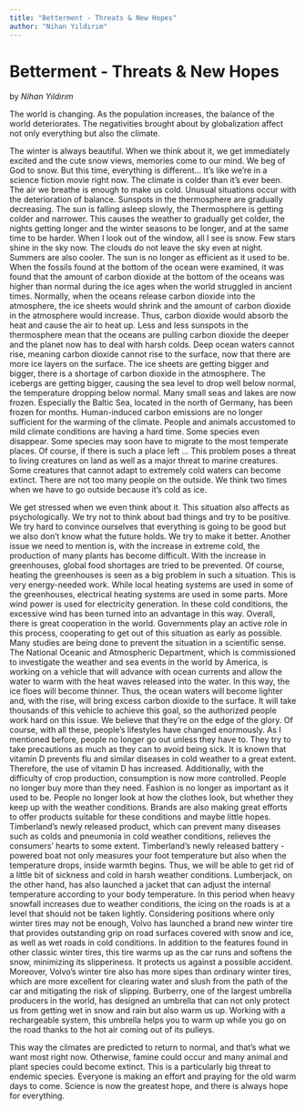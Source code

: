 ```yaml
---
title: "Betterment - Threats & New Hopes"
author: "Nihan Yıldırım"
---
```


# Betterment - Threats & New Hopes
by _Nihan Yıldırım_

The world is changing. As the population increases, the balance of the world deteriorates. The negativities brought about by globalization affect not only everything but also the climate.
 
The winter is always beautiful. When we think about it, we get immediately excited and the cute snow views, memories come to our mind. We beg of God to snow. But this time, everything is different... It's like we're in a science fiction movie right now. The climate is colder than it’s ever been. The air we breathe is enough to make us cold. Unusual situations occur with the deterioration of balance. Sunspots in the thermosphere are gradually decreasing. The sun is falling asleep slowly, the Thermosphere is getting colder and narrower. This causes the weather to gradually get colder, the nights getting longer and the winter seasons to be longer, and at the same time to be harder. When I look out of the window, all I see is snow. Few stars shine in the sky now. The clouds do not leave the sky even at night. Summers are also cooler. The sun is no longer as efficient as it used to be. When the fossils found at the bottom of the ocean were examined, it was found that the amount of carbon dioxide at the bottom of the oceans was higher than normal during the ice ages when the world struggled in ancient times. Normally, when the oceans release carbon dioxide into the atmosphere, the ice sheets would shrink and the amount of carbon dioxide in the atmosphere would increase. Thus, carbon dioxide would absorb the heat and cause the air to heat up. Less and less sunspots in the thermosphere mean that the oceans are pulling carbon dioxide the deeper and the planet now has to deal with harsh colds. Deep ocean waters cannot rise, meaning carbon dioxide cannot rise to the surface, now that there are more ice layers on the surface. The ice sheets are getting bigger and bigger, there is a shortage of carbon dioxide in the atmosphere. The icebergs are getting bigger, causing the sea level to drop well below normal, the temperature dropping below normal. Many small seas and lakes are now frozen. Especially the Baltic Sea, located in the north of Germany, has been frozen for months. Human-induced carbon emissions are no longer sufficient for the warming of the climate. People and animals accustomed to mild climate conditions are having a hard time. Some species even disappear. Some species may soon have to migrate to the most temperate places. Of course, if there is such a place left ... This problem poses a threat to living creatures on land as well as a major threat to marine creatures. Some creatures that cannot adapt to extremely cold waters can become extinct. There are not too many people on the outside. We think two times when we have to go outside because it’s cold as ice.
 
We get stressed when we even think about it. This situation also affects as psychologically. We try not to think about bad things and try to be positive.  We try hard to convince ourselves that everything is going to be good but we also don’t know what the future holds. We try to make it better. Another issue we need to mention is, with the increase in extreme cold, the production of many plants has become difficult. With the increase in greenhouses, global food shortages are tried to be prevented. Of course, heating the greenhouses is seen as a big problem in such a situation. This is very energy-needed work. While local heating systems are used in some of the greenhouses, electrical heating systems are used in some parts. More wind power is used for electricity generation. In these cold conditions, the excessive wind has been turned into an advantage in this way. Overall, there is great cooperation in the world. Governments play an active role in this process, cooperating to get out of this situation as early as possible. Many studies are being done to prevent the situation in a scientific sense. The National Oceanic and Atmospheric Department, which is commissioned to investigate the weather and sea events in the world by America, is working on a vehicle that will advance with ocean currents and allow the water to warm with the heat waves released into the water. In this way, the ice floes will become thinner. Thus, the ocean waters will become lighter and, with the rise, will bring excess carbon dioxide to the surface. It will take thousands of this vehicle to achieve this goal, so the authorized people work hard on this issue. We believe that they're on the edge of the glory. Of course, with all these, people's lifestyles have changed enormously. As I mentioned before, people no longer go out unless they have to. They try to take precautions as much as they can to avoid being sick. It is known that vitamin D prevents flu and similar diseases in cold weather to a great extent. Therefore, the use of vitamin D has increased. Additionally, with the difficulty of crop production, consumption is now more controlled. People no longer buy more than they need. Fashion is no longer as important as it used to be. People no longer look at how the clothes look, but whether they keep up with the weather conditions. Brands are also making great efforts to offer products suitable for these conditions and maybe little hopes. Timberland's newly released product, which can prevent many diseases such as colds and pneumonia in cold weather conditions, relieves the consumers' hearts to some extent. Timberland's newly released battery - powered boat not only measures your foot temperature but also when the temperature drops, inside warmth begins. Thus, we will be able to get rid of a little bit of sickness and cold in harsh weather conditions. Lumberjack, on the other hand, has also launched a jacket that can adjust the internal temperature according to your body temperature. In this period when heavy snowfall increases due to weather conditions, the icing on the roads is at a level that should not be taken lightly. Considering positions where only winter tires may not be enough, Volvo has launched a brand new winter tire that provides outstanding grip on road surfaces covered with snow and ice, as well as wet roads in cold conditions. In addition to the features found in other classic winter tires, this tire warms up as the car runs and softens the snow, minimizing its slipperiness. It protects us against a possible accident. Moreover, Volvo's winter tire also has more sipes than ordinary winter tires, which are more excellent for clearing water and slush from the path of the car and mitigating the risk of slipping. Burberry, one of the largest umbrella producers in the world, has designed an umbrella that can not only protect us from getting wet in snow and rain but also warm us up. Working with a rechargeable system, this umbrella helps you to warm up while you go on the road thanks to the hot air coming out of its pulleys.

This way the climates are predicted to return to normal, and that's what we want most right now. Otherwise, famine could occur and many animal and plant species could become extinct. This is a particularly big threat to endemic species. Everyone is making an effort and praying for the old warm days to come. Science is now the greatest hope, and there is always hope for everything.
